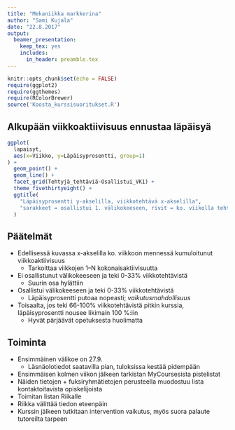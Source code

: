 ```yaml
---
title: "Mekaniikka markkerina"
author: "Sami Kujala"
date: "22.8.2017"
output: 
  beamer_presentation: 
    keep_tex: yes
    includes:
      in_header: preamble.tex
---
```


```r
knitr::opts_chunk$set(echo = FALSE)
require(ggplot2)
require(ggthemes)
require(RColorBrewer)
source('Koosta_kurssisuoritukset.R')
```

## Alkupään viikkoaktiivisuus ennustaa läpäisyä

```r
ggplot(
  lapaisyt, 
  aes(x=Viikko, y=Läpäisyprosentti, group=1)
) + 
  geom_point() +
  geom_line() +
  facet_grid(Tehtyjä_tehtäviä~Osallistui_VK1) + 
  theme_fivethirtyeight() +
  ggtitle(
    "Läpäisyprosentti y-akselilla, viikkotehtävä x-akselilla", 
    "sarakkeet = osallistui 1. välikokeeseen, rivit = ko. viikolla tehty viikkoaktiivisuus"
  )
```

## Päätelmät

* Edellisessä kuvassa x-akselilla ko. viikkoon mennessä kumuloitunut viikkoaktiivisuus
    - Tarkoittaa viikkojen 1--N kokonaisaktiivisuutta
* Ei osallistunut välikokeeseen ja teki 0-33% viikkotehtävistä
    - Suurin osa hylättiin
* Osallistui välikokeeseen ja teki 0-33% viikkotehtävistä 
    - Läpäisyprosentti putoaa nopeasti; *vaikutusmahdollisuus*
* Toisaalta, jos teki 66-100% viikkotehtävistä pitkin kurssia, läpäisyprosentti nousee likimain 100 %:iin
    - Hyvät pärjäävät opetuksesta huolimatta
    

## Toiminta

* Ensimmäinen välikoe on 27.9.
    - Läsnäolotiedot saatavilla pian, tuloksissa kestää pidempään
* Ensimmäisen kolmen viikon jälkeen tarkistan MyCoursesista pistelistat
* Näiden tietojen + fuksiryhmätietojen perusteella muodostuu lista kontaktoitavista opiskelijoista
* Toimitan listan Riikalle
* Riikka välittää tiedon eteenpäin
* Kurssin jälkeen tutkitaan intervention vaikutus, myös suora palaute tutoreilta tarpeen
